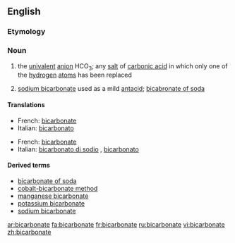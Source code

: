 ==English==

===Etymology===
{{bi-|carbonate}}

===Noun===
{{wikipedia}}
{{en-noun}}

# {{chemistry}} the [[univalent]] [[anion]] HCO<sub>3</sub>; any [[salt]] of [[carbonic acid]] in which only one of the [[hydrogen]] [[atom]]s has been replaced
# [[sodium bicarbonate]] used as a mild [[antacid]]; [[bicabronate of soda]]

====Translations====
{{trans-top|chemistry}}
*French: [[bicarbonate]] {{m}}
*Italian: [[bicarbonato]] {{m}}
{{trans-mid}}
{{trans-bottom}}

{{trans-top|of soda}}
*French: [[bicarbonate]] {{m}}
*Italian: [[bicarbonato di sodio]] {{m}}, [[bicarbonato]] {{m}}
{{trans-mid}}
{{trans-bottom}}

====Derived terms====
*[[bicarbonate of soda]]
*[[cobalt-bicarbonate method]]
*[[manganese bicarbonate]]
*[[potassium bicarbonate]]
*[[sodium bicarbonate]]

[[ar:bicarbonate]]
[[fa:bicarbonate]]
[[fr:bicarbonate]]
[[ru:bicarbonate]]
[[vi:bicarbonate]]
[[zh:bicarbonate]]